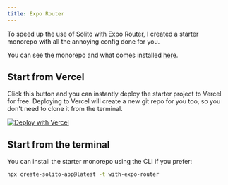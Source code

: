 ```yaml
---
title: Expo Router
---
```


To speed up the use of Solito with Expo Router, I created a starter monorepo with all the annoying config done for you.

You can see the monorepo and what comes installed [here](https://github.com/nandorojo/solito/tree/master/example-monorepos/with-expo-router).

## Start from Vercel

Click this button and you can instantly deploy the starter project to Vercel for free. Deploying to Vercel will create a new git repo for you too, so you don't need to clone it from the terminal.

[![Deploy with Vercel](https://vercel.com/button)](https://vercel.com/new/clone?repository-url=https%3A%2F%2Fgithub.com%2Fnandorojo%2Fsolito%2Ftree%2Fmaster%2Fexample-monorepos%2Fwith-expo-router&project-name=solito-app&repo-name=solito-app&demo-title=Solito%20App%20%E2%9A%A1%EF%B8%8F&demo-description=React%20Native%20%2B%20Next.js%20starter%20with%20Solito.%20Made%20by%20Fernando%20Rojo.&demo-url=https%3A%2F%2Fsolito.dev%2Fstarter&demo-image=https%3A%2F%2Fsolito.dev%2Fimg%2Fog.png&root-directory=apps%2Fnext)

## Start from the terminal

You can install the starter monorepo using the CLI if you prefer:

```sh
npx create-solito-app@latest -t with-expo-router
```
